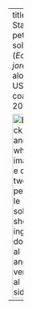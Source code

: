---
title: |
  Status of petrale sole (_Eopsetta jordani_) \
  along the US West coast in 2023
  
  ![](figures/petrale_sole_1945.jpg){width=80% height=80% alt="Black and white image of two petrale sole showing dorsal and ventral sides"}
---